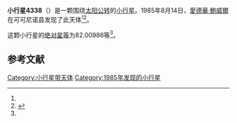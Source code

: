 {{Infobox planet
| bgcolour = #FFFFC0
| name = 4338 Velez
| symbol = 
| image = 
| caption = 
| discovery = yes
| discovery_ref = 
| discoverer = [[愛德華·鮑威爾|愛德華·鮑威爾]]
| discovery_site = [[可可尼诺县|可可尼诺县]] 
| discovered = 1985年8月14日
| designations = yes
| mp_name = 
| named_after = 
| alt_names = 1985 PB1/ 1981 GW / 1982 VQ
| mp_category = [[主带小行星|主带小行星]]
| orbit_ref = <ref name="a">[http://ssd.jpl.nasa.gov/sbdb.cgi?sstr=4338 4338 Velez] {{Wayback|url=http://ssd.jpl.nasa.gov/sbdb.cgi?sstr=4338 |date=20201124004827 }}，小行星數據庫瀏覽器（JPL Small-Body Database Browser）－[[美国国家航空航天局|美国国家航空航天局]]喷气推进实验室</ref>
| epoch = 2456400.5 (2013年4月18日更新)
| aphelion = {{convert|2.6531008|AU|km|3|abbr=on|lk=out}}
| perihelion = {{convert|1.8488514|AU|km|3|abbr=on}}
| semimajor = {{convert|2.2509761|AU|km|3|abbr=on}}
| eccentricity = 0.1786446
| period = 1233.544347 [[日|日]]<br />3.38[[儒略年|儒略年]]
| avg_speed = 
| inclination = 5.83974
| asc_node = 198.46774
| mean_anomaly = 
| arg_peri = 82.00986
| satellites = 
| physical_characteristics = yes
| dimensions = 
| mass = 
| density = 
| surface_grav = 
| escape_velocity = 
| sidereal_day = 
| axial_tilt = 
| pole_ecliptic_lat = 
| pole_ecliptic_lon = 
| albedo = 
| temperatures= 
| temp_name1 = 
| mean_temp_1 = 
| max_temp_1 = 
| temp_name2 = 
| max_temp_2 = 
| spectral_type = 
| abs_magnitude = 82.00986
}}

'''小行星4338'''（{{lang-en|4338 Velez}}）是一颗围绕[[太阳|太阳]][[公转|公转]]的[[小行星|小行星]]。1985年8月14日，[[愛德華·鮑威爾|愛德華·鮑威爾]]在可可尼诺县发现了此天体<ref name="a" /><ref>{{cite news|title=小行星列表|url=http://cfa-www.harvard.edu/iau/lists/NumberedMPs.txt|accessdate=2013-07-08|newspaper=哈佛大学|archive-date=2008-05-17|archive-url=https://web.archive.org/web/20080517010638/http://cfa-www.harvard.edu/iau/lists/NumberedMPs.txt|dead-url=no}}</ref>。

这颗小行星的[[绝对星等|绝对星等]]为82.00986等<ref name="a" />。

==参考文献==
{{reflist}}
{{Minor Planet Number|[[小行星4337|小行星4337]]|[[小行星4339|小行星4339]]}}

{{小天体}}

[[Category:小行星带天体|Category:小行星带天体]]
[[Category:1985年发现的小行星|Category:1985年发现的小行星]]

{{asteroid-stub}}
